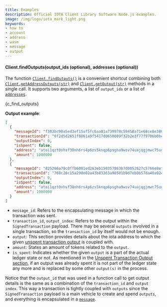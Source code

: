 ```yaml
---
title: Examples
description: Official IOTA Client Library Software Node.js examples.
image: /img/logo/iota_mark_light.png
keywords:
- how to
- account
- address
- wasm
- message
- output
---
```


#### Client.findOutputs(output_ids (optional), addresses (optional))

The function [`Client.findOutputs()`](api_reference#findoutputsoutputids-addresses-promiseoutputmetadata) is a convenient
shortcut combining both [`Client.getAddressOutputs(str)`](api_reference#getaddressoutputsaddress-options-promisestring)
and [`Client.getOutput(str)`](api_reference#getoutputoutputid-promise) methods in a single call. It supports two
arguments, a list of `output_ids` or a list of [`addresses`](api_reference#address).

<CodeBlock className="language-javascript">
  {c_find_outputs}
</CodeBlock>

**Output example**:

```json
[
  {
    "messageId": "f303bc90a5ed3ef15af5fc6aa81a739978c59458a71e68ce8e380f1f534da1e6",
    "transactionId": "0f2d5d2651f8061a9f5417d0658009f32b2e3f77f9706b0be3b4b3f466171f36",
    "outputIndex": 0,
    "isSpent": false,
    "address": "atoi1qzt0nhsf38nh6rs4p6zs5knqp6psgha9wsv74uajqgjmwc75ugupx3y7x0r",
    "amount": 1000000
  },
  {
    "messageId": "825266a79c0ffb6001ed263eb150357863b7d0052627c5766e8ef5acd6fed533",
    "transactionId": "768c20c15a290e02a43b83263a98501b9d7eb0b57da40a9247289c672de63ea6",
    "outputIndex": 0,
    "isSpent": false,
    "address": "atoi1qzt0nhsf38nh6rs4p6zs5knqp6psgha9wsv74uajqgjmwc75ugupx3y7x0r",
    "amount": 1000000
  }
]
```

* `message_id`: Refers to the encapsulating message in which the transaction was sent.
* `transaction_id`, `output_index`: Refers to the output within the `SignedTransaction` payload. There may be several
`outputs` involved in a single transaction, so the `transaction_id` by itself would not be enough.
* `output`: This section provides details about the iota address to which the given
[unspent transaction output](#unspent-transaction-output-utxo) is
coupled with.
* `amount`: States an amount of tokens related to the `output`.
* `is_spent`: Indicates whether the given `output` is a part of the actual ledger state or not. As mentioned in the
[Unspent Transaction Output section](#unspent-transaction-output-utxo), if an output was already spent it is not part
of the ledger state any more and is replaced by some other `output(s)` in the process.

Notice that the `output_id` that was used in a function call to get output details is the same as a combination of the
`transaction_id` and `output index`. This way a transaction is tightly coupled with `outputs` since the
`SignedTransaction` payload is a main vehicle to create and spend `outputs`, and everything is encapsulated in a
[`message`](api_reference#message).

